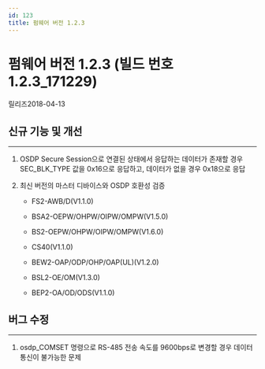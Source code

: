 ```yaml
---
id: 123
title: 펌웨어 버전 1.2.3
---
```


# 펌웨어 버전 1.2.3 (빌드 번호 1.2.3_171229)

릴리즈<Separator/>2018-04-13


## 신규 기능 및 개선

---

1. OSDP Secure Session으로 연결된 상태에서 응답하는 데이터가 존재할 경우 SEC_BLK_TYPE 값을 0x16으로 응답하고, 데이터가 없을 경우 0x18으로 응답

1. 최신 버전의 마스터 디바이스와 OSDP 호환성 검증

    - FS2-AWB/D(V1.1.0)

    - BSA2-OEPW/OHPW/OIPW/OMPW(V1.5.0)

    - BS2-OEPW/OHPW/OIPW/OMPW(V1.6.0)

    - CS40(V1.1.0)

    - BEW2-OAP/ODP/OHP/OAP(UL)(V1.2.0)

    - BSL2-OE/OM(V1.3.0)

    - BEP2-OA/OD/ODS(V1.1.0)


## 버그 수정

---

<BugLists>

1. osdp_COMSET 명령으로 RS-485 전송 속도를 9600bps로 변경할 경우 데이터 통신이 불가능한 문제

</BugLists>